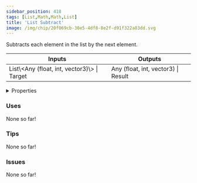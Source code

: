 ```yaml
---
sidebar_position: 418
tags: [List,Math,Math,List]
title: 'List Subtract'
image: /img/chip/20f069cb-30e5-4df8-8e2f-d91f322a83dd.svg
---
```


Subtracts each element in the list by the next element.



<IChip uuid="20f069cb-30e5-4df8-8e2f-d91f322a83dd"/>

<table><thead><tr><th>Inputs</th><th>Outputs</th></tr></thead><tbody><tr><td>List\&lt;Any (float, int, vector3)\&gt; | Target</td><td>Any (float, int, vector3) | Result</td></tr></tbody></table>

<details>
  <summary>Properties</summary>
  <div>
    <div>
    <table>
      <tbody>
        <tr>
          <td>Is beta required?</td>
          <td>No</td>
        </tr>
        <tr>
          <td>Is chip a trolling risk?</td>
          <td>No</td>
        </tr>
        <tr>
          <td>Is chip a role assignment risk?</td>
          <td>No</td>
        </tr>
        <tr>
          <td>Chip UUID</td>
          <td>20f069cb-30e5-4df8-8e2f-d91f322a83dd</td>
        </tr>
        <tr>
          <td>Room availability</td>
          <td>Available everywhere</td>
        </tr>
      </tbody>
    </table>
    </div>
  </div>
</details>

### Uses

None so far!

### Tips

None so far!

### Issues

None so far!